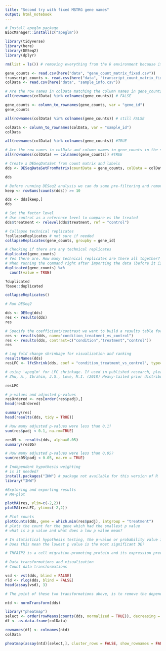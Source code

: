 ```yaml
---
title: "Second try with fixed MSTRG gene names"
output: html_notebook
---
```


```r
# Install apeglm package
BiocManager::install(c("apeglm"))
```

```r
library(tidyverse)
library(here)
library(DESeq2)
library(dplyr)
```

```r
rm(list = ls()) # removing everything from the R environment because it was all wrong
```

```r
gene_counts <- read.csv(here("data", "gene_count_matrix_fixed.csv"))
transcript_counts <- read.csv(here("data", "transcript_count_matrix_fixed.csv"))
colData <- read.csv(here("data", "sample_info.csv"))
```

```r
# Are the row names in colData matching the column names in gene_counts?
all(rownames(colData) %in% colnames(gene_counts)) # FALSE

gene_counts <- column_to_rownames(gene_counts, var = "gene_id")
gene_counts

all(rownames(colData) %in% colnames(gene_counts)) # still FALSE

colData <- column_to_rownames(colData, var = "sample_id")
colData

all(rownames(colData) %in% colnames(gene_counts)) #TRUE

# Are the row names in colData and column names in gene_counts in the same order?
all(rownames(colData) == colnames(gene_counts)) #TRUE
```

```r
# Create a DESeqDataSet from count matrix and labels
dds <- DESeqDataSetFromMatrix(countData = gene_counts, colData = colData, design = ~ treatment)

dds

# Before running DESeq2 analysis we can do some pre-filtering and remove rows that have low gene counts across all the samples (recommended step)
keep <- rowSums(counts(dds)) >= 10

dds <- dds[keep,]
dds

# Set the factor level
# Use control as a reference level to compare vs the treated
dds$treatment <- relevel(dds$treatment, ref = "control")

# Collapse technical replicates
?collapseReplicates # not sure if needed
collapseReplicates(gene_counts, groupby = gene_id)

# Checking if there are any technical replicates
duplicated(gene_counts)
# Yes there are. How many technical replicates are there all together?
# When running the command right after importing the data (before it is processed anyhow), it's all FALSE. So there are no technical replicates. Pretty sure but double check
duplicated(gene_counts) %>%
  count(value = TRUE)

?duplicated
?base::duplicated

collapseReplicates()
```

```r
# Run DESeq2

dds <- DESeq(dds)
res <- results(dds)
res

# Specify the coefficient/contrast we want to build a results table for
res <- results(dds, name="condition_treatment_vs_control")
res <- results(dds, contrast=c("condition","treatment","control"))
res

# Log fold change shrinkage for visualization and ranking
resultsNames(dds)
resLFC <- lfcShrink(dds, coef = "condition_treatment_vs_control", type="apeglm")

# using 'apeglm' for LFC shrinkage. If used in published research, please cite:
# Zhu, A., Ibrahim, J.G., Love, M.I. (2018) Heavy-tailed prior distributions for sequence count data: removing the noise and preserving large differences. Bioinformatics. https://doi.org/10.1093/bioinformatics/bty895

resLFC
```

```r
# p-values and adjusted p-values
resOrdered <- res[order(res$padj),]
head(resOrdered) 

summary(res)
head(results(dds, tidy = TRUE))

# How many adjusted p-values were less than 0.1?
sum(res$padj < 0.1, na.rm=TRUE)

res05 <- results(dds, alpha=0.05)
summary(res05)

# How many adjusted p-values were less than 0.05?
sum(res05$padj < 0.05, na.rm = TRUE)
```

```r
# Independent hypothesis weighting
# is it needed?
install.packages("IHW") # package not available for this version of R
library("IHW")
```

```r
#Exploring and exporting results
# MA-plot

plotMA(res, ylim=c(-2,2))
plotMA(resLFC, ylim=c(-2,2))

# Plot counts
plotCounts(dds, gene = which.min(res$padj), intgroup = "treatment")
# plots the count for the gene which had the smallest p value
# what is a p value and what does a low p value mean?

# In statistical hypothesis testing, the p-value or probability value is the probability of obtaining test results at least as extreme as the results actually observed during the test, assuming that the null hypothesis is correct (Wikipedia). A low p-value is evidence in favor of the alternative hypothesis - it allows you to reject the null hypothesis (OmniCalculator).
# Does this mean the lowest p value is the most significant DE?

# TNFAIP2 is a cell migration-promoting protein and its expression predicts distant metastasis.
```

```r
# Data transformations and visualization
# Count data transformations

vsd <- vst(dds, blind = FALSE)
rld <- rlog(dds, blind = FALSE)
head(assay(vsd), 3)

# The point of these two transformations above, is to remove the dependence of the variance on the mean

ntd <- normTransform(dds)
```

```r
library("pheatmap")
select <- order(rowMeans(counts(dds, normalized = TRUE)), decreasing = TRUE)[1:20]
df <- as.data.frame(colData)

rownames(df) <- colnames(ntd)
colData

pheatmap(assay(ntd)[select,], cluster_rows = FALSE, show_rownames = FALSE, cluster_cols = FALSE, annotation_col = df)
```












